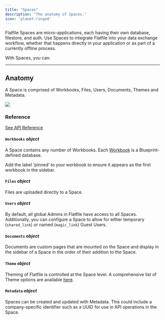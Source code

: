 ```yaml
---
title: "Spaces"
description: "The anatomy of Spaces."
icon: 'planet-ringed'
---
```


Flatfile Spaces are micro-applications, each having their own database, filestore, and auth. 
Use Spaces to integrate Flatfile into your data exchange workflow, whether that happens directly 
in your application or as part of a currently offline process. 

With Spaces, you can:

<CardGroup cols={3}>
  <Card title="Embed Flatfile in your app" icon="person-to-portal" href="/core-paths/embedding" >
  </Card>
  <Card title="Setup headless file feeds" icon="bolt-auto" href="/core-paths/headless" >
  </Card>
  <Card title="Run onboarding projects" icon="arrow-progress" href="/core-paths/collaborate">
  </Card>
</CardGroup>

---

## Anatomy

A Space is comprised of Workbooks, Files, Users, Documents, Themes and Metadata.

<img src="../images/concepts/spaces_anatomy.png" caption="The anatomy of a Space"/>

### Reference

[See API Reference](https://reference.flatfile.com/docs/api/25e20c8ab61c5-create-a-space)

#### `Workbooks` *object*
A Space contains any number of Workbooks. Each <Tooltip tip="Analogous to a database...">[Workbook](../concepts/workbooks)</Tooltip> is a Blueprint-defined database.

<Tip>Add the label 'pinned' to your workbook to ensure it appears as the first workbook in the sidebar.</Tip>

#### `Files` *object*
Files are uploaded directly to a Space.

#### `Users` *object*
By default, all global Admins in Flatfile have access to all Spaces. Additionally, you can configure a Space to allow for either temporary (`shared_link`) or named (`magic_link`) Guest Users.

#### `Documents` *object*
Documents are custom pages that are mounted on the Space and display in the sidebar of a Space in the order of their addition to the Space. 

#### `Theme` *object*
Theming of Flatfile is controlled at the Space level. A comprehensive list of Theme options are available [here](../guides/theming).

#### `Metadata` *object*
Spaces can be created and updated with Metadata. This could include a company-specific identifier such as a UUID for use in API operations in the Space.
